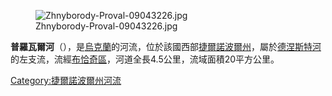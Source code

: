 [[Image:Zhnyborody-Proval-09043226.jpg|right]]

'''普羅瓦爾河'''（{{lang-uk|Провал}}），是[[烏克蘭|烏克蘭]]的河流，位於該國西部[[捷爾諾波爾州|捷爾諾波爾州]]，屬於[[德涅斯特河|德涅斯特河]]的左支流，流經[[布恰奇區|布恰奇區]]，河道全長4.5公里，流域面積20平方公里。

{{DEFAULTSORT:Провал}}
[[Category:捷爾諾波爾州河流|Category:捷爾諾波爾州河流]]


{{Ukraine-river-stub}}